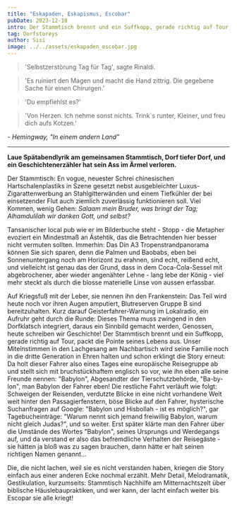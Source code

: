 ```yaml
---
title: "Eskapaden, Eskapismus, Escobar"
pubDate: 2023-12-18
intro: Der Stammtisch brennt und ein Suffkopp, gerade richtig auf Tour, packt die Pointe seines Lebens aus.
tag: Dorfstoreys
author: Sisi
image: ../../assets/eskapaden_escobar.jpg
---
```


> 'Selbstzerstörung Tag für Tag', sagte Rinaldi.

> 'Es ruiniert den Magen und macht die Hand zittrig. Die gegebene Sache für einen Chirurgen.'

> 'Du empfiehlst es?'

> 'Von Herzen. Ich nehme sonst nichts. Trink`s runter, Kleiner, und freu dich aufs Kotzen.'

_- Hemingway, "In einem andern Land"_

---

**Laue Spätabendlyrik am gemeinsamen Stammtisch, Dorf tiefer Dorf, und ein Geschichtenerzähler hat sein Ass im Ärmel verloren.**

Der Stammtisch: En vogue, neuester Schrei chinesischen Hartschalenplastiks in Szene gesetzt nebst ausgebleichter Luxus-Zigarattenwerbung an Stahlgitterwänden und einem Tiefkühler der bei einsetzender Flut auch ziemlich zuverlässig funktionieren soll. Viel Kommen, wenig Gehen: _Salaam mein Bruder, was bringt der Tag; Alhamdulilah wir danken Gott, und selbst?_

Tansanischer local pub wie er im Bilderbuche steht - Stopp - die Metapher evoziert ein Mindestmaß an Ästehtik, das die Betrachtenden hier besser nicht vermuten sollten. Immerhin: Das Din A3 Tropenstrandpanorama können Sie sich sparen, denn die Palmen und Baobabs, eben bei Sonnenuntergang noch am Horizont zu erahnen, sind echt, reißend echt, und vielleicht ist genau das der Grund, dass in dem Coca-Cola-Sessel mit abgebrochener, aber wieder angenähter Lehne - lang lebe der König - viel mehr steckt als durch die blosse materielle Linse von aussen erfassbar.

Auf Kriegsfuß mit der Leber, sie nennen ihn den Frankenstein: Das Teil wird heute noch vor ihren Augen amputiert, Blutreserven Gruppe B sind bereitzuhalten. Kurz darauf Geisterfahrer-Warnung im Lokalradio, ein Aufruhr geht durch die Runde: Dieses Thema muss zwingend in den Dorfklatsch integriert, daraus ein Sinnbild gemacht werden, Genossen, heute schreiben wir Geschichte! Der Stammtisch brennt und ein Suffkopp, gerade richtig auf Tour, packt die Pointe seines Lebens aus. Unser Miteinstimmen in den Lachgesang am Nachbartisch wird seine Familie noch in die dritte Generation in Ehren halten und schon erklingt die Story erneut: Da holt dieser Fahrer also eines Tages eine europäische Reisegruppe ab und stellt sich mit bruchstückhaftem englisch so vor, wie ihn eben alle seine Freunde nennen: "Babylon", Abgesandter der Tierschutzbehörde, "Ba-by-lon", man Babylon der Fahrer eben! Die restliche Fahrt verläuft wie folgt: Schweigen der Reisenden, verdutzte Blicke in eine nicht vorhandene Welt weit hinter den Passagierfenstern, böse Blicke auf den Fahrer, hysterische Suchanfragen auf Google: "Babylon und Hisbollah - ist es möglich?", gar Tagebucheinträge: "Warum nennt sich jemand freiwillig Babylon, warum nicht gleich Judas?", und so weiter. Erst später klärte man den Fahrer über die Umstände des Wortes "Babylon", seines Ursprungs und Werdegangs auf, und da verstand er also das befremdliche Verhalten der Reisegäste - sie hätten ja bloß was zu sagen brauchen, dann hätte er halt seinen richtigen Namen genannt...

Die, die nicht lachen, weil sie es nicht verstanden haben, kriegen die Story einfach aus einer anderen Ecke nochmal erzählt. Mehr Detail, Melodramatik, Gestikulation, kurzumseits: Stammtisch Nachhilfe am Mitternachtszelt über biblische Häuslebaupraktiken, und wer kann, der lacht einfach weiter bis Escopar sie alle kriegt!

